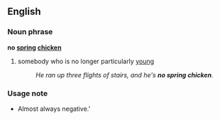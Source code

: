 ==English==
===Noun phrase===
'''no [[spring]] [[chicken]]'''
#{{idiom}} somebody who is no longer particularly [[young]]
#:''He ran up three flights of stairs, and he's '''no spring chicken'''.''

===Usage note===
*Almost always negative.'